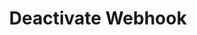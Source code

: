 ---
title: "Deactivate Webhook"
openapi: patch /v1/webhooks/deactivate/{customerWebhookId}
description: "Facilitates the deactivation of a webhook using the PATCH endpoint"
---